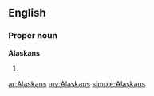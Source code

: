==English==

===Proper noun===
'''Alaskans'''

# {{plural of|[[Alaskan]]}}

[[ar:Alaskans]]
[[my:Alaskans]]
[[simple:Alaskans]]
